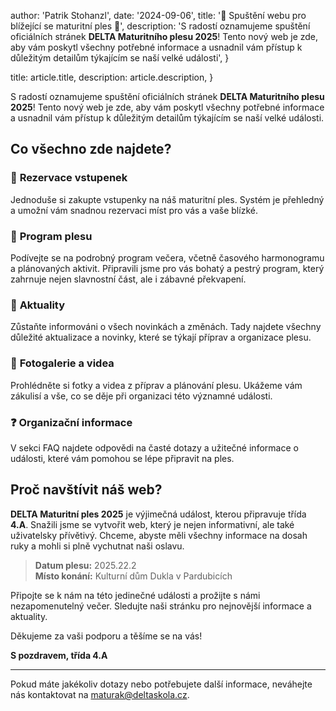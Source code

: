 
  author: 'Patrik Stohanzl',
  date: '2024-09-06',
  title: '🎉 Spuštění webu pro blížející se maturitní ples  🎉',
  description:
    'S radostí oznamujeme spuštění oficiálních stránek **DELTA Maturitního plesu 2025**! Tento nový web je zde, aby vám poskytl všechny potřebné informace a usnadnil vám přístup k důležitým detailům týkajícím se naší velké události',
}

  title: article.title,
  description: article.description,
}


S radostí oznamujeme spuštění oficiálních stránek **DELTA Maturitního plesu 2025**! Tento nový web je zde, aby vám poskytl všechny potřebné informace a usnadnil vám přístup k důležitým detailům týkajícím se naší velké události.

## Co všechno zde najdete?

### 📅 **Rezervace vstupenek**

Jednoduše si zakupte vstupenky na náš maturitní ples. Systém je přehledný a umožní vám snadnou rezervaci míst pro vás a vaše blízké.

### 📜 **Program plesu**

Podívejte se na podrobný program večera, včetně časového harmonogramu a plánovaných aktivit. Připravili jsme pro vás bohatý a pestrý program, který zahrnuje nejen slavnostní část, ale i zábavné překvapení.

### 🔔 **Aktuality**

Zůstaňte informováni o všech novinkách a změnách. Tady najdete všechny důležité aktualizace a novinky, které se týkají příprav a organizace plesu.

### 📸 **Fotogalerie a videa**

Prohlédněte si fotky a videa z příprav a plánování plesu. Ukážeme vám zákulisí a vše, co se děje při organizaci této významné události.

### ❓ **Organizační informace**

V sekci FAQ najdete odpovědi na časté dotazy a užitečné informace o události, které vám pomohou se lépe připravit na ples.

## Proč navštívit náš web?

**DELTA Maturitní ples 2025** je výjimečná událost, kterou připravuje třída **4.A**. Snažili jsme se vytvořit web, který je nejen informativní, ale také uživatelsky přívětivý. Chceme, abyste měli všechny informace na dosah ruky a mohli si plně vychutnat naši oslavu.

> **Datum plesu:** 2025.22.2  
> **Místo konání:** Kulturní dům Dukla v Pardubicích

Připojte se k nám na této jedinečné události a prožijte s námi nezapomenutelný večer. Sledujte naši stránku pro nejnovější informace a aktuality.

Děkujeme za vaši podporu a těšíme se na vás!

**S pozdravem, třída 4.A**

---

Pokud máte jakékoliv dotazy nebo potřebujete další informace, neváhejte nás kontaktovat na maturak@deltaskola.cz.
